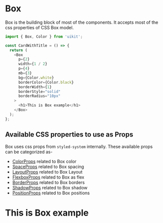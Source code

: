 

<Meta title="Core/Box" component={Box} />

# Box

Box is the building block of most of the components. It accepts most of the css properties of CSS Box model.

```js
import { Box, Color } from 'uikit';

const CardWithTitle = () => {
  return (
    <Box
      p={2}
      width={1 / 2}
      p={4}
      mb={3}
      bg={Color.white}
      borderColor={Color.black}
      borderWidth={1}
      borderStyle="solid"
      borderRadius="10px"
    >
      <h1>This is Box example</h1>
    </Box>
  );
};
```

## Available CSS properties to use as Props

Box uses css props from `styled-system` internally. These available props can be categorized as-

- [ColorProps](https://styled-system.com/api/#color) related to Box color
- [SpaceProps](https://styled-system.com/api/#space) related to Box spacing
- [LayoutProps](https://styled-system.com/api/#layout) related to Box Layout
- [FlexboxProps](https://styled-system.com/api/#flexbox) related to Box as flex
- [BorderProps](https://styled-system.com/api/#border) related to Box borders
- [ShadowProps](https://styled-system.com/api/#shadow) related to Box shadow
- [PositionProps](https://styled-system.com/api/#position) related to Box positions

<Canvas>
  <Story name="Box component">
    <Box
      p={2}
      width={1 / 2}
      p={4}
      mb={3}
      bg={Color.white}
      borderColor={Color.black}
      borderWidth={1}
      borderStyle="solid"
      borderRadius="10px"
    >
      <h1>This is Box example</h1>
    </Box>
  </Story>
</Canvas>
